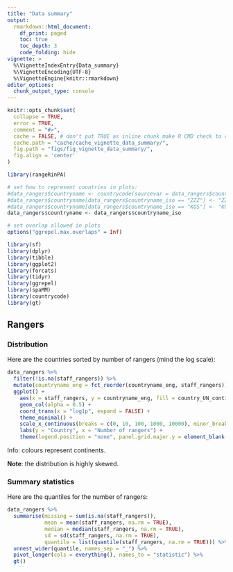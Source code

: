 ```yaml
---
title: "Data summary"
output: 
  rmarkdown::html_document:
    df_print: paged
    toc: true
    toc_depth: 3
    code_folding: hide
vignette: >
  %\VignetteIndexEntry{Data_summary}
  %\VignetteEncoding{UTF-8}
  %\VignetteEngine{knitr::rmarkdown}
editor_options: 
  chunk_output_type: console
---
```


<style type="text/css">
.main-container {
  max-width: 1200px;
  margin-left: auto;
  margin-right: auto;
}
</style>

```r
knitr::opts_chunk$set(
  collapse = TRUE,
  error = TRUE,
  comment = "#>",
  cache = FALSE, # don't put TRUE as inline chunk make R CMD check to crash
  cache.path = "cache/cache_vignette_data_summary/",
  fig.path = "figs/fig_vignette_data_summary/",
  fig.align = 'center'
)

library(rangeRinPA)

# set how to represent countries in plots:
#data_rangers$countryname <- countrycode(sourcevar = data_rangers$countryname_iso, "iso3c", "unicode.symbol")
#data_rangers$countryname[data_rangers$countryname_iso == "ZZZ"] <- "ZZZ"
#data_rangers$countryname[data_rangers$countryname_iso == "KOS"] <- "KOS"
data_rangers$countryname <- data_rangers$countryname_iso

# set overlap allowed in plots 
options("ggrepel.max.overlaps" = Inf)
```

```r
library(sf)
library(dplyr)
library(tibble)
library(ggplot2)
library(forcats)
library(tidyr)
library(ggrepel)
library(spaMM)
library(countrycode)
library(gt)
```

## Rangers

### Distribution

Here are the countries sorted by number of rangers (mind the log scale):

```r
data_rangers %>%
  filter(!is.na(staff_rangers)) %>%
  mutate(countryname_eng = fct_reorder(countryname_eng, staff_rangers)) %>%
  ggplot() +
    aes(x = staff_rangers, y = countryname_eng, fill = country_UN_continent) +
    geom_col(alpha = 0.5) +
    coord_trans(x = "log1p", expand = FALSE) +
    theme_minimal() +
    scale_x_continuous(breaks = c(0, 10, 100, 1000, 10000), minor_breaks = NULL) +
    labs(y = "Country", x = "Number of rangers") +
    theme(legend.position = "none", panel.grid.major.y = element_blank())
```

Info: colours represent continents.

**Note**: the distribution is highly skewed.

### Summary statistics

Here are the quantiles for the number of rangers:
```r
data_rangers %>%
  summarise(missing = sum(is.na(staff_rangers)),
            mean = mean(staff_rangers, na.rm = TRUE),
            median = median(staff_rangers, na.rm = TRUE),
            sd = sd(staff_rangers, na.rm = TRUE),
            quantile = list(quantile(staff_rangers, na.rm = TRUE))) %>%
  unnest_wider(quantile, names_sep = "_") %>%
  pivot_longer(cols = everything(), names_to = "statistic") %>%
  gt()
```

